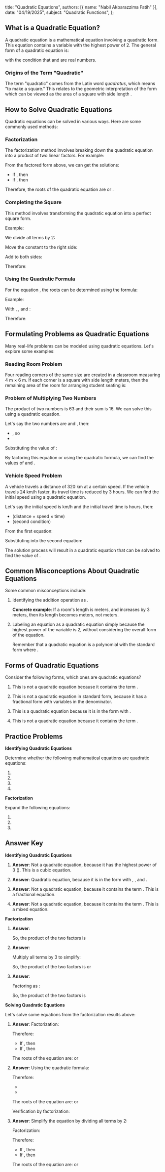 
  title: "Quadratic Equations",
  authors: [{ name: "Nabil Akbarazzima Fatih" }],
  date: "04/19/2025",
  subject: "Quadratic Functions",
};

## What is a Quadratic Equation?

A quadratic equation is a mathematical equation involving a quadratic form. This equation contains a variable with the highest power of 2. The general form of a quadratic equation is:

<BlockMath math="ax^2 + bx + c = 0" />

with the condition that <InlineMath math="a \neq 0" /> and <InlineMath math="a, b, c" /> are real numbers.

### Origins of the Term "Quadratic"

The term "quadratic" comes from the Latin word _quadratus_, which means "to make a square." This relates to the geometric interpretation of the form <InlineMath math="x^2" /> which can be viewed as the area of a square with side length <InlineMath math="x" />.

## How to Solve Quadratic Equations

Quadratic equations can be solved in various ways. Here are some commonly used methods:

### Factorization

The factorization method involves breaking down the quadratic equation into a product of two linear factors. For example:

<div className="flex flex-col gap-4">
  <BlockMath math="2x^2 - 3x - 2 = 0" />
  <BlockMath math="(2x + 1)(x - 2) = 0" />
</div>

From the factored form above, we can get the solutions:

- If <InlineMath math="2x + 1 = 0" />, then <InlineMath math="x = -\frac{1}{2}" />
- If <InlineMath math="x - 2 = 0" />, then <InlineMath math="x = 2" />

Therefore, the roots of the quadratic equation are <InlineMath math="x = -\frac{1}{2}" /> or <InlineMath math="x = 2" />.

### Completing the Square

This method involves transforming the quadratic equation into a perfect square form.

Example:

<BlockMath math="2x^2 - 3x - 2 = 0" />

We divide all terms by 2:

<BlockMath math="x^2 - \frac{3}{2}x - 1 = 0" />

Move the constant to the right side:

<BlockMath math="x^2 - \frac{3}{2}x = 1" />

Add <InlineMath math="\left(\frac{-3/2}{2}\right)^2 = \frac{9}{16}" /> to both sides:

<div className="flex flex-col gap-4">
  <BlockMath math="x^2 - \frac{3}{2}x + \frac{9}{16} = 1 + \frac{9}{16}" />
  <BlockMath math="\left(x - \frac{3}{4}\right)^2 = \frac{16 + 9}{16} = \frac{25}{16}" />
  <BlockMath math="\left(x - \frac{3}{4}\right)^2 = \left(\frac{5}{4}\right)^2" />
</div>

Therefore:

<div className="flex flex-col gap-4">
  <BlockMath math="x - \frac{3}{4} = \pm \frac{5}{4}" />
  <BlockMath math="x = \frac{3}{4} \pm \frac{5}{4}" />
  <BlockMath math="x = 2 \text{ or } x = -\frac{1}{2}" />
</div>

### Using the Quadratic Formula

For the equation <InlineMath math="ax^2 + bx + c = 0" />, the roots can be determined using the formula:

<BlockMath math="x = \frac{-b \pm \sqrt{b^2 - 4ac}}{2a}" />

Example:

<BlockMath math="2x^2 - 3x - 2 = 0" />

With <InlineMath math="a = 2" />, <InlineMath math="b = -3" />, and <InlineMath math="c = -2" />:

<div className="flex flex-col gap-4">
  <BlockMath math="x = \frac{-(-3) \pm \sqrt{(-3)^2 - 4(2)(-2)}}{2(2)}" />
  <BlockMath math="x = \frac{3 \pm \sqrt{9 + 16}}{4}" />
  <BlockMath math="x = \frac{3 \pm \sqrt{25}}{4}" />
  <BlockMath math="x = \frac{3 \pm 5}{4}" />
</div>

Therefore:

<BlockMath math="x = \frac{3 + 5}{4} = 2 \text{ or } x = \frac{3 - 5}{4} = -\frac{1}{2}" />

## Formulating Problems as Quadratic Equations

Many real-life problems can be modeled using quadratic equations. Let's explore some examples:

### Reading Room Problem

Four reading corners of the same size are created in a classroom measuring 4 m × 6 m. If each corner is a square with side length <InlineMath math="x" /> meters, then the remaining area of the room for arranging student seating is:

<div className="flex flex-col gap-4">
  <BlockMath math="\text{Total area} - \text{Area of four corners}" />
  <BlockMath math="4 \times 6 - 4x^2 = 24 - 4x^2" />
</div>

<ReadingRoomProblem />

### Problem of Multiplying Two Numbers

The product of two numbers is 63 and their sum is 16. We can solve this using a quadratic equation.

Let's say the two numbers are <InlineMath math="p" /> and <InlineMath math="q" />, then:

- <InlineMath math="p + q = 16" />, so <InlineMath math="q = 16 - p" />
- <InlineMath math="p \times q = 63" />

Substituting the value of <InlineMath math="q" />:

<div className="flex flex-col gap-4">
  <BlockMath math="p(16 - p) = 63" />
  <BlockMath math="16p - p^2 = 63" />
  <BlockMath math="-p^2 + 16p - 63 = 0" />
  <BlockMath math="p^2 - 16p + 63 = 0" />
</div>

By factoring this equation or using the quadratic formula, we can find the values of <InlineMath math="p" /> and <InlineMath math="q" />.

### Vehicle Speed Problem

A vehicle travels a distance of 320 km at a certain speed. If the vehicle travels 24 km/h faster, its travel time is reduced by 3 hours. We can find the initial speed using a quadratic equation.

Let's say the initial speed is <InlineMath math="v" /> km/h and the initial travel time is <InlineMath math="t" /> hours, then:

- <InlineMath math="v \times t = 320" /> (distance = speed × time)
- <InlineMath math="(v + 24) \times (t - 3) = 320" /> (second condition)

From the first equation: <InlineMath math="t = \frac{320}{v}" />

Substituting into the second equation:

<BlockMath math="(v + 24) \times \left(\frac{320}{v} - 3\right) = 320" />

The solution process will result in a quadratic equation that can be solved to find the value of <InlineMath math="v" />.

## Common Misconceptions About Quadratic Equations

Some common misconceptions include:

1. Identifying the addition operation <InlineMath math="x + 3" /> as <InlineMath math="3x" />.

   **Concrete example**: If a room's length is <InlineMath math="x" /> meters, and increases by 3 meters, then its length becomes <InlineMath math="x + 3" /> meters, not <InlineMath math="3x" /> meters.

2. Labeling an equation as a quadratic equation simply because the highest power of the variable <InlineMath math="x" /> is 2, without considering the overall form of the equation.

   Remember that a quadratic equation is a polynomial with the standard form <InlineMath math="ax^2 + bx + c = 0" /> where <InlineMath math="a \neq 0" />.

## Forms of Quadratic Equations

Consider the following forms, which ones are quadratic equations?

1. <InlineMath math="\frac{1}{x} + 2x + 4 = 0" />

   This is not a quadratic equation because it contains the term <InlineMath math="\frac{1}{x}" />.

2. <InlineMath math="\frac{1}{x-5} + \frac{1}{x-3} = x^2 - 4" />

   This is not a quadratic equation in standard form, because it has a fractional form with variables in the denominator.

3. <InlineMath math="3x^2 + 2x - 1 = 0" />

   This is a quadratic equation because it is in the form <InlineMath math="ax^2 + bx + c = 0" /> with <InlineMath math="a = 3 \neq 0" />.

4. <InlineMath math="x^2 + \frac{1}{x} + 3 = 0" />

   This is not a quadratic equation because it contains the term <InlineMath math="\frac{1}{x}" />.

## Practice Problems

**Identifying Quadratic Equations**

Determine whether the following mathematical equations are quadratic equations:

1. <InlineMath math="x^3 + x^2 + x = 0" />
2. <InlineMath math="3x^2 + 2x - 1 = 0" />
3. <InlineMath math="\frac{1}{x} + 5x = 0" />
4. <InlineMath math="x^2 + \frac{1}{x} + 3 = 0" />

**Factorization**

Expand the following equations:

1. <InlineMath math="(x + 2)(x + 3) = 0" />
2. <InlineMath math="\left(\frac{1}{3}x - 4\right)(x + 9) = 0" />
3. <InlineMath math="(2x - 8)(x + 5) = 0" />

## Answer Key

**Identifying Quadratic Equations**

1. <InlineMath math="x^3 + x^2 + x = 0" />

   **Answer**: Not a quadratic equation, because it has the highest power of 3 (<InlineMath math="x^3" />). This is a cubic equation.

2. <InlineMath math="3x^2 + 2x - 1 = 0" />

   **Answer**: Quadratic equation, because it is in the form <InlineMath math="ax^2 + bx + c = 0" /> with <InlineMath math="a = 3" />, <InlineMath math="b = 2" />, and <InlineMath math="c = -1" />.

3. <InlineMath math="\frac{1}{x} + 5x = 0" />

   **Answer**: Not a quadratic equation, because it contains the term <InlineMath math="\frac{1}{x}" />. This is a fractional equation.

4. <InlineMath math="x^2 + \frac{1}{x} + 3 = 0" />

   **Answer**: Not a quadratic equation, because it contains the term <InlineMath math="\frac{1}{x}" />. This is a mixed equation.

**Factorization**

1. <InlineMath math="(x + 2)(x + 3) = 0" />

   **Answer**:

   <div className="flex flex-col gap-4">
     <BlockMath math="(x + 2)(x + 3) = 0" />
     <BlockMath math="x^2 + 3x + 2x + 6 = 0" />
     <BlockMath math="x^2 + 5x + 6 = 0" />
   </div>

   So, the product of the two factors is <InlineMath math="x^2 + 5x + 6 = 0" />

2. <InlineMath math="\left(\frac{1}{3}x - 4\right)(x + 9) = 0" />

   **Answer**:

   <div className="flex flex-col gap-4">
     <BlockMath math="\left(\frac{1}{3}x - 4\right)(x + 9) = 0" />
     <BlockMath math="\frac{1}{3}x \cdot x + \frac{1}{3}x \cdot 9 - 4 \cdot x - 4 \cdot 9 = 0" />
     <BlockMath math="\frac{1}{3}x^2 + 3x - 4x - 36 = 0" />
     <BlockMath math="\frac{1}{3}x^2 - x - 36 = 0" />
   </div>

   Multiply all terms by 3 to simplify:

   <div className="flex flex-col gap-4">
     <BlockMath math="x^2 - 3x - 108 = 0" />
   </div>

   So, the product of the two factors is <InlineMath math="x^2 - 3x - 108 = 0" /> or <InlineMath math="\frac{1}{3}x^2 - x - 36 = 0" />

3. <InlineMath math="(2x - 8)(x + 5) = 0" />

   **Answer**:

   <div className="flex flex-col gap-4">
     <BlockMath math="(2x - 8)(x + 5) = 0" />
     <BlockMath math="2x \cdot x + 2x \cdot 5 - 8 \cdot x - 8 \cdot 5 = 0" />
     <BlockMath math="2x^2 + 10x - 8x - 40 = 0" />
     <BlockMath math="2x^2 + 2x - 40 = 0" />
   </div>

   Factoring <InlineMath math="2x - 8" /> as <InlineMath math="2(x - 4)" />:

   <div className="flex flex-col gap-4">
     <BlockMath math="2(x - 4)(x + 5) = 0" />
   </div>

   So, the product of the two factors is <InlineMath math="2x^2 + 2x - 40 = 0" />

**Solving Quadratic Equations**

Let's solve some equations from the factorization results above:

1. <InlineMath math="x^2 + 5x + 6 = 0" />

   **Answer**:
   Factorization:

   <div className="flex flex-col gap-4">
     <BlockMath math="x^2 + 5x + 6 = 0" />
     <BlockMath math="(x + 2)(x + 3) = 0" />
   </div>

   Therefore:

   - If <InlineMath math="x + 2 = 0" />, then <InlineMath math="x = -2" />
   - If <InlineMath math="x + 3 = 0" />, then <InlineMath math="x = -3" />

   The roots of the equation are: <InlineMath math="x = -2" /> or <InlineMath math="x = -3" />

2. <InlineMath math="x^2 - 3x - 108 = 0" />

   **Answer**:
   Using the quadratic formula:

   <div className="flex flex-col gap-4">
     <BlockMath math="x = \frac{-b \pm \sqrt{b^2 - 4ac}}{2a}" />
     <BlockMath math="x = \frac{3 \pm \sqrt{9 + 432}}{2}" />
     <BlockMath math="x = \frac{3 \pm \sqrt{441}}{2}" />
     <BlockMath math="x = \frac{3 \pm 21}{2}" />
   </div>

   Therefore:

   - <InlineMath math="x = \frac{3 + 21}{2} = 12" />
   - <InlineMath math="x = \frac{3 - 21}{2} = -9" />

   The roots of the equation are: <InlineMath math="x = 12" /> or <InlineMath math="x = -9" />

   Verification by factorization:

   <div className="flex flex-col gap-4">
     <BlockMath math="x^2 - 3x - 108 = 0" />
     <BlockMath math="(x - 12)(x + 9) = 0" />
   </div>

3. <InlineMath math="2x^2 + 2x - 40 = 0" />

   **Answer**:
   Simplify the equation by dividing all terms by 2:

   <div className="flex flex-col gap-4">
     <BlockMath math="x^2 + x - 20 = 0" />
   </div>

   Factorization:

   <div className="flex flex-col gap-4">
     <BlockMath math="x^2 + x - 20 = 0" />
     <BlockMath math="(x + 5)(x - 4) = 0" />
   </div>

   Therefore:

   - If <InlineMath math="x + 5 = 0" />, then <InlineMath math="x = -5" />
   - If <InlineMath math="x - 4 = 0" />, then <InlineMath math="x = 4" />

   The roots of the equation are: <InlineMath math="x = -5" /> or <InlineMath math="x = 4" />
